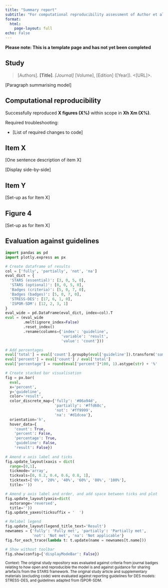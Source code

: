```yaml
---
title: "Summary report"
subtitle: "For computational reproducibility assessment of Author et al. Year"
format:
  html:
    page-layout: full
echo: False
---
```


<!-- TODO: Remove this warning once filled out report -->
**Please note: This is a template page and has not yet been completed**

<!-- TODO: Use this skeleton to create a summary report -->

## Study

> [Authors]. **[Title]**. *[Journal]* [Volume], [Edition] ([Year]). <[URL]>.

[Paragraph summarising model]

## Computational reproducibility

Successfully reproduced **X figures (X%)** within scope in **Xh Xm (X%)**.

Required troubleshooting:

* [List of required changes to code]

::: {.panel-tabset}

## Item X

[One sentence description of item X]

[Display side-by-side]
<!-- Example:
![Original](../original_study/article_fig2.png){width=49% .lightbox}
![Reproduction](../reproduction/output/patients_base_3_month.png){width=49% .lightbox} -->

## Item Y

[Set-up as for Item X]

## Figure 4

[Set-up as for Item X]

:::

## Evaluation against guidelines

```python
import pandas as pd
import plotly.express as px

# Create dataframe of results
col = ['fully', 'partially', 'not', 'na']
eval_dict = {
  'STARS (essential)': [3, 0, 5, 0],
  'STARS (optional)': [0, 0, 5, 0],
  'Badges (criteria)': [5, 0, 7, 0],
  'Badges (badges)': [5, 0, 7, 0],
  'STRESS-DES': [17, 6, 1, 0],
  'ISPOR-SDM': [12, 2, 3, 1]
}
eval_wide = pd.DataFrame(eval_dict, index=col).T
eval = (eval_wide
        .melt(ignore_index=False)
        .reset_index()
        .rename(columns={'index': 'guideline',
                         'variable': 'result',
                         'value': 'count'}))

# Add percentages
eval['total'] = eval['count'].groupby(eval['guideline']).transform('sum')
eval['percent'] = eval['count'] / eval['total']
eval['percentage'] = round(eval['percent']*100, 1).astype(str) + '%'

# Create stacked bar visualisation
fig = px.bar(
  eval,
  x='percent',
  y='guideline',
  color='result',
  color_discrete_map={'fully': '#06a94d',
                      'partially': '#ffd68c',
                      'not': '#ff9999',
                      'na': '#d1dcea'},
  orientation='h',
  hover_data={
    'count': True,
    'percent': False,
    'percentage': True,
    'guideline': False,
    'result': False})
  
# Amend x axis label and ticks
fig.update_layout(xaxis = dict(
  range=[0,1],
  tickmode='array',
  tickvals=[0, 0.2, 0.4, 0.6, 0.8, 1],
  ticktext=['0%', '20%', '40%', '60%', '80%', '100%'],
  title=''))

# Amend y axis label and order, and add space between ticks and plot
fig.update_layout(yaxis=dict(
  autorange='reversed',
  title=''))
fig.update_yaxes(ticksuffix = '  ')

# Relabel legend
fig.update_layout(legend_title_text='Result')
newnames = {'fully': 'Fully met', 'partially': 'Partially met',
            'not': 'Not met', 'na': 'Not applicable'}
fig.for_each_trace(lambda t: t.update(name = newnames[t.name]))

# Show without toolbar
fig.show(config={'displayModeBar': False})
```

<sup>Context: The original study repository was evaluated against criteria from journal badges relating to how open and reproducible the model is and against guidance for sharing artefacts from the STARS framework. The original study article and supplementary materials (excluding code) were evaluated against reporting guidelines for DES models: STRESS-DES, and guidelines adapted from ISPOR-SDM.</sup>
